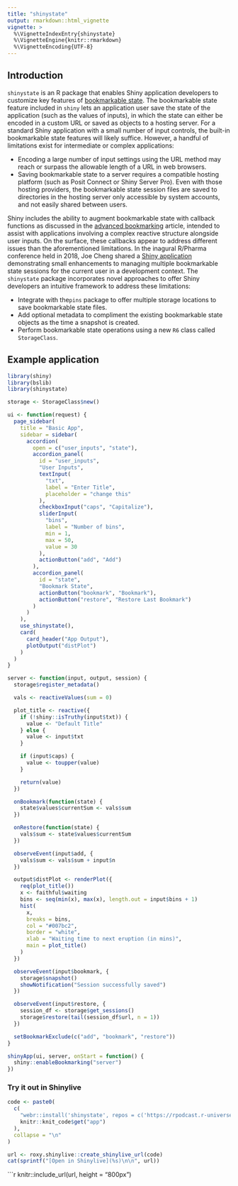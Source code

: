 ```yaml
---
title: "shinystate"
output: rmarkdown::html_vignette
vignette: >
  %\VignetteIndexEntry{shinystate}
  %\VignetteEngine{knitr::rmarkdown}
  %\VignetteEncoding{UTF-8}
---
```


## Introduction

`shinystate` is an R package that enables Shiny application developers to customize key features of [bookmarkable state](https://shiny.posit.co/r/articles/share/bookmarking-state/). The bookmarkable state feature included in `shiny` lets an application user save the state of the application (such as the values of inputs), in which the state can either be encoded in a custom URL or saved as objects to a hosting server. For a standard Shiny application with a small number of input controls, the built-in bookmarkable state features will likely suffice. However, a handful of limitations exist for intermediate or complex applications:

* Encoding a large number of input settings using the URL method may reach or surpass the allowable length of a URL in web browsers.
* Saving bookmarkable state to a server requires a compatible hosting platform (such as Posit Connect or Shiny Server Pro). Even with those hosting providers, the bookmarkable state session files are saved to directories in the hosting server only accessible by system accounts, and not easily shared between users.

Shiny includes the ability to augment bookmarkable state with callback functions as discussed in the [advanced bookmarking](https://shiny.posit.co/r/articles/share/advanced-bookmarking/) article, intended to assist with applications involving a complex reactive structure alongside user inputs. On the surface, these callbacks appear to address different issues than the aforementioned limitations. In the inagural R/Pharma conference held in 2018, Joe Cheng shared a [Shiny application](https://github.com/jcheng5/rpharma-demo) demonstrating small enhancements to managing multiple bookmarkable state sessions for the current user in a development context. The `shinystate` package incorporates novel approaches to offer Shiny developers an intuitive framework to address these limitations:

* Integrate with the`pins` package to offer multiple storage locations to save bookmarkable state files.
* Add optional metadata to compliment the existing bookmarkable state objects as the time a snapshot is created.
* Perform bookmarkable state operations using a new `R6` class called `StorageClass`.

## Example application

```r
library(shiny)
library(bslib)
library(shinystate)

storage <- StorageClass$new()

ui <- function(request) {
  page_sidebar(
    title = "Basic App",
    sidebar = sidebar(
      accordion(
        open = c("user_inputs", "state"),
        accordion_panel(
          id = "user_inputs",
          "User Inputs",
          textInput(
            "txt",
            label = "Enter Title",
            placeholder = "change this"
          ),
          checkboxInput("caps", "Capitalize"),
          sliderInput(
            "bins",
            label = "Number of bins",
            min = 1,
            max = 50,
            value = 30
          ),
          actionButton("add", "Add")
        ),
        accordion_panel(
          id = "state",
          "Bookmark State",
          actionButton("bookmark", "Bookmark"),
          actionButton("restore", "Restore Last Bookmark")
        )
      )
    ),
    use_shinystate(),
    card(
      card_header("App Output"),
      plotOutput("distPlot")
    )
  )
}

server <- function(input, output, session) {
  storage$register_metadata()

  vals <- reactiveValues(sum = 0)

  plot_title <- reactive({
    if (!shiny::isTruthy(input$txt)) {
      value <- "Default Title"
    } else {
      value <- input$txt
    }

    if (input$caps) {
      value <- toupper(value)
    }

    return(value)
  })

  onBookmark(function(state) {
    state$values$currentSum <- vals$sum
  })

  onRestore(function(state) {
    vals$sum <- state$values$currentSum
  })

  observeEvent(input$add, {
    vals$sum <- vals$sum + input$n
  })

  output$distPlot <- renderPlot({
    req(plot_title())
    x <- faithful$waiting
    bins <- seq(min(x), max(x), length.out = input$bins + 1)
    hist(
      x,
      breaks = bins,
      col = "#007bc2",
      border = "white",
      xlab = "Waiting time to next eruption (in mins)",
      main = plot_title()
    )
  })

  observeEvent(input$bookmark, {
    storage$snapshot()
    showNotification("Session successfully saved")
  })

  observeEvent(input$restore, {
    session_df <- storage$get_sessions()
    storage$restore(tail(session_df$url, n = 1))
  })

  setBookmarkExclude(c("add", "bookmark", "restore"))
}

shinyApp(ui, server, onStart = function() {
  shiny::enableBookmarking("server")
})
```

### Try it out in Shinylive

```r
code <- paste0(
  c(
    "webr::install('shinystate', repos = c('https://rpodcast.r-universe.dev', 'https://repo.r-wasm.org'))",
    knitr::knit_code$get("app")
  ),
  collapse = "\n"
)

url <- roxy.shinylive::create_shinylive_url(code)
cat(sprintf("[Open in Shinylive](%s)\n\n", url))
```

```r
knitr::include_url(url, height = "800px")

